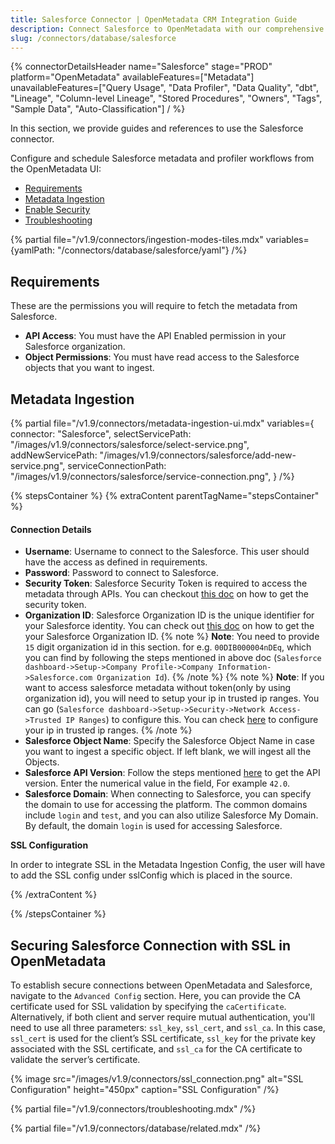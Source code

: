 ```yaml
---
title: Salesforce Connector | OpenMetadata CRM Integration Guide
description: Connect Salesforce to OpenMetadata with our comprehensive database connector guide. Setup instructions, configuration tips, and metadata extraction made easy.
slug: /connectors/database/salesforce
---
```






{% connectorDetailsHeader
name="Salesforce"
stage="PROD"
platform="OpenMetadata"
availableFeatures=["Metadata"]
unavailableFeatures=["Query Usage", "Data Profiler", "Data Quality", "dbt", "Lineage", "Column-level Lineage", "Stored Procedures", "Owners", "Tags", "Sample Data", "Auto-Classification"]
/ %}


In this section, we provide guides and references to use the Salesforce connector.

Configure and schedule Salesforce metadata and profiler workflows from the OpenMetadata UI:

- [Requirements](#requirements)
- [Metadata Ingestion](#metadata-ingestion)
- [Enable Security](#securing-salesforce-connection-with-ssl-in-openmetadata)
- [Troubleshooting](/connectors/database/salesforce/troubleshooting)

{% partial file="/v1.9/connectors/ingestion-modes-tiles.mdx" variables={yamlPath: "/connectors/database/salesforce/yaml"} /%}

## Requirements

These are the permissions you will require to fetch the metadata from Salesforce.

- **API Access**: You must have the API Enabled permission in your Salesforce organization.
- **Object Permissions**: You must have read access to the Salesforce objects that you want to ingest.

## Metadata Ingestion

{% partial 
  file="/v1.9/connectors/metadata-ingestion-ui.mdx" 
  variables={
    connector: "Salesforce", 
    selectServicePath: "/images/v1.9/connectors/salesforce/select-service.png",
    addNewServicePath: "/images/v1.9/connectors/salesforce/add-new-service.png",
    serviceConnectionPath: "/images/v1.9/connectors/salesforce/service-connection.png",
} 
/%}

{% stepsContainer %}
{% extraContent parentTagName="stepsContainer" %}

#### Connection Details

- **Username**: Username to connect to the Salesforce. This user should have the access as defined in requirements.
- **Password**: Password to connect to Salesforce.
- **Security Token**: Salesforce Security Token is required to access the metadata through APIs. You can checkout [this doc](https://help.salesforce.com/s/articleView?id=sf.user_security_token.htm&type=5) on how to get the security token.
- **Organization ID**: Salesforce Organization ID is the unique identifier for your Salesforce identity. You can check out [this doc](https://help.salesforce.com/s/articleView?id=000385215&type=1) on how to get the your Salesforce Organization ID.
  {% note %}
  **Note**: You need to provide `15` digit organization id in this section. for e.g. `00DIB000004nDEq`, which you can find by following the steps mentioned in above doc (`Salesforce dashboard->Setup->Company Profile->Company Information->Salesforce.com Organization Id`).
  {% /note %}
  {% note %}
  **Note**: If you want to access salesforce metadata without token(only by using organization id), you will need to setup your ip in trusted ip ranges. You can go (`Salesforce dashboard->Setup->Security->Network Access->Trusted IP Ranges`) to configure this. You can check [here](https://help.salesforce.com/s/articleView?id=sf.security_networkaccess.htm&type=5) to configure your ip in trusted ip ranges.
  {% /note %}
- **Salesforce Object Name**: Specify the Salesforce Object Name in case you want to ingest a specific object.  If left blank, we will ingest all the Objects.
- **Salesforce API Version**: Follow the steps mentioned [here](https://help.salesforce.com/s/articleView?id=000386929&type=1) to get the API version. Enter the numerical value in the field, For example `42.0`.
- **Salesforce Domain**: When connecting to Salesforce, you can specify the domain to use for accessing the platform. The common domains include `login` and `test`, and you can also utilize Salesforce My Domain.
By default, the domain `login` is used for accessing Salesforce.

**SSL Configuration**

In order to integrate SSL in the Metadata Ingestion Config, the user will have to add the SSL config under sslConfig which is placed in the source.

<AdvancedConfiguration />

{% /extraContent %}

<TestConnection />

<ConfigureIngestion />

<IngestionScheduleAndDeploy />

{% /stepsContainer %}

## Securing Salesforce Connection with SSL in OpenMetadata

To establish secure connections between OpenMetadata and Salesforce, navigate to the `Advanced Config` section. Here, you can provide the CA certificate used for SSL validation by specifying the `caCertificate`.  Alternatively, if both client and server require mutual authentication, you'll need to use all three parameters: `ssl_key`, `ssl_cert`, and `ssl_ca`. In this case, `ssl_cert` is used for the client’s SSL certificate, `ssl_key` for the private key associated with the SSL certificate, and `ssl_ca` for the CA certificate to validate the server’s certificate.

{% image
  src="/images/v1.9/connectors/ssl_connection.png"
  alt="SSL Configuration"
  height="450px"
  caption="SSL Configuration" /%}

{% partial file="/v1.9/connectors/troubleshooting.mdx" /%}

{% partial file="/v1.9/connectors/database/related.mdx" /%}
